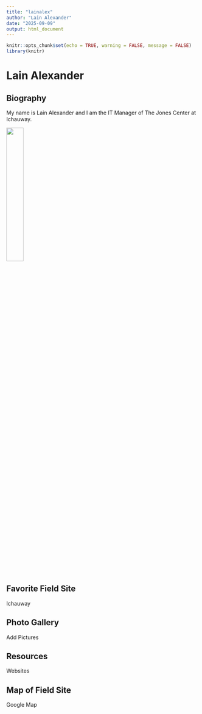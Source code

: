 ```yaml
---
title: "lainalex"
author: "Lain Alexander"
date: "2025-09-09"
output: html_document
---
```


```r
knitr::opts_chunk$set(echo = TRUE, warning = FALSE, message = FALSE)
library(knitr)
```

# Lain Alexander

## Biography

My name is Lain Alexander and I am the IT Manager of The Jones Center at Ichauway. 

![](img\chan_lain.jpg){width=30%}

## Favorite Field Site 
Ichauway

## Photo Gallery 
Add Pictures

## Resources 
Websites

## Map of Field Site
Google Map
